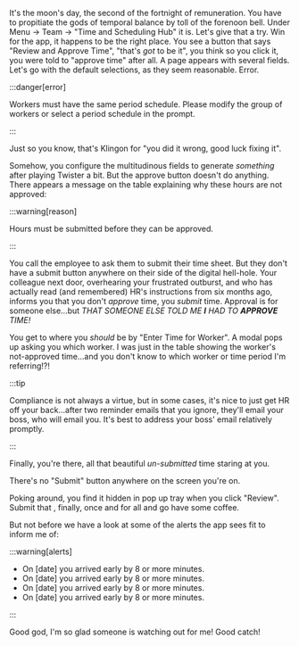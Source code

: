 
It's the moon's day, the second of the fortnight of remuneration. You have to propitiate the gods of temporal balance by toll of the forenoon bell. Under Menu &rarr; Team &rarr; "Time and Scheduling Hub" it is. Let's give that a try. Win for the app, it happens to be the right place. You see a button that says "Review and Approve Time", "that's _got_ to be it", you think so you click it, you were told to "approve time" after all. A page appears with several fields. Let's go with the default selections, as they seem reasonable. Error.

:::danger[error]

Workers must have the same period schedule. Please modify the group of workers or select a period schedule in the prompt.

:::

Just so you know, that's Klingon for "you did it wrong, good luck fixing it".

Somehow, you configure the multitudinous fields to generate _something_ after playing Twister a bit. But the approve button doesn't do anything. There appears a message on the table explaining why these hours are not approved:

:::warning[reason]

Hours must be submitted before they can be approved.

:::

You call the employee to ask them to submit their time sheet. But they don't have a submit button anywhere on their side of the digital hell-hole. Your colleague next door, overhearing your frustrated outburst, and who has actually read (and remembered) HR's instructions from six months ago, informs you that you don't _approve_ time, you _submit_ time. Approval is for someone else...but _THAT SOMEONE ELSE TOLD ME **I** HAD TO **APPROVE** TIME!_

You get to where you _should_ be by "Enter Time for Worker". A modal pops up asking you which worker. I was just in the table showing the worker's not-approved time...and you don't know to which worker or time period I'm referring!?!

:::tip

Compliance is not always a virtue, but in some cases, it's nice to just get HR off your back...after two reminder emails that you ignore, they'll email your boss, who will email you. It's best to address your boss' email relatively promptly.

:::

Finally, you're there, all that beautiful _un-submitted_ time staring at you.

There's no "Submit" button anywhere on the screen you're on.

Poking around, you find it hidden in pop up tray when you click "Review". Submit that <RatingSwitcher word="shit"/>, finally, once and for all and go have some coffee.

But not before we have a look at some of the alerts the app sees fit to inform me of:

:::warning[alerts]

- On \[date] you arrived early by 8 or more minutes.
- On \[date] you arrived early by 8 or more minutes.
- On \[date] you arrived early by 8 or more minutes.
- On \[date] you arrived early by 8 or more minutes.

:::

Good god, I'm so glad someone is watching out for me! Good catch!
